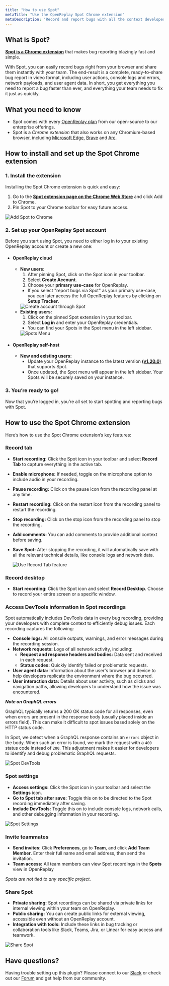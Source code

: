 ```yaml
---
title: "How to use Spot"
metaTitle: "Use the OpenReplay Spot Chrome extension"
metaDescription: "Record and report bugs with all the context developers need to fix them."
---
```



<YoutubeVideo title="Watch how to get started with Spot"
  description="Watch this quick video to start using Spot and report bugs faster than ever!"
  videoURL="https://youtu.be/n4rsAjWLv60"
/>

## What is Spot?

[**Spot is a Chrome extension**](https://chromewebstore.google.com/detail/openreplay-spot-record-re/ckigbicapkkgfomcfmcbaaplllopgbid) that makes bug reporting blazingly fast and simple. 

With Spot, you can easily record bugs right from your browser and share them instantly with your team. The end-result is a complete, ready-to-share bug report in video format, including user actions, console logs and errors, network payloads, and user agent data. In short, you get everything you need to report a bug faster than ever, and everything your team needs to fix it just as quickly.


## What you need to know

- Spot comes with every [OpenReplay plan](https://www.openreplay.com/pricing.html) from our open-source to our enterprise offerings.
- Spot is a *Chrome extension* that also works on any Chromium-based browser, including [Microsoft Edge](https://www.microsoft.com/en-us/edge), [Brave](https://brave.com/) and [Arc](https://arc.net/).

## How to install and set up the Spot Chrome extension

### 1. Install the extension

Installing the Spot Chrome extension is quick and easy:

1. Go to the [**Spot extension page on the Chrome Web Store**](https://chromewebstore.google.com/detail/openreplay-spot-record-re/ckigbicapkkgfomcfmcbaaplllopgbid) and click Add to Chrome.
2. Pin Spot to your Chrome toolbar for easy future access.

<div style={{ display: 'flex', justifyContent: 'center', alignItems: 'center' }}>
  <img src="./images/spot/add_to_chrome.gif" alt="Add Spot to Chrome" style={{ width: '600px', height: 'auto' }} />
</div>


### 2. Set up your OpenReplay Spot account

Before you start using Spot, you need to either log in to your existing OpenReplay account or create a new one:

- #### OpenReplay cloud
    - **New users:**
        1. After pinning Spot, click on the Spot icon in your toolbar.
        2. Select **Create Account**.
        3. Choose your **primary use-case** for OpenReplay.
        - If you select "report bugs via Spot" as your primary use-case, you can later access the full OpenReplay features by clicking on **Setup Tracker**.
        <div style={{ display: 'flex', justifyContent: 'center', alignItems: 'center' }}>
          <img src="./images/spot/create_account.gif" alt="Create account through Spot" style={{ width: '600px', height: 'auto' }} />
        </div>
    - **Existing users:**
        1. Click on the pinned Spot extension in your toolbar.
        2. Select **Log in** and enter your OpenReplay credentials.
        - You can find your Spots in the Spot menu in the left sidebar.
        <div style={{ display: 'flex', justifyContent: 'center', alignItems: 'center' }}>
          <img src="./images/spot/spots_menu.gif" alt="Spots Menu" style={{ width: '600px', height: 'auto' }} />
        </div>
- #### OpenReplay self-host 
    - **New and existing users:**
        - Update your OpenReplay instance to the latest version [**(v1.20.0**)](https://github.com/openreplay/openreplay/releases/tag/v1.20.0) that supports Spot.
        - Once updated, the Spot menu will appear in the left sidebar. Your Spots will be securely saved on your instance.

### 3. You’re ready to go!

Now that you’re logged in, you’re all set to start spotting and reporting bugs with Spot.

## How to use the Spot Chrome extension

Here’s how to use the Spot Chrome extension’s key features:

### Record tab

- **Start recording:** Click the Spot icon in your toolbar and select **Record Tab** to capture everything in the active tab.
- **Enable microphone:** If needed, toggle on the microphone option to include audio in your recording.
- **Pause recording:** Click on the pause icon from the recording panel at any time.
- **Restart recording:** Click on the restart icon from the recording panel to restart the recording.
- **Stop recording:** Click on the stop icon from the recording panel to stop the recording.
- **Add comments:** You can add comments to provide additional context before saving.
- **Save Spot:**  After stopping the recording, it will automatically save with all the relevant technical details, like console logs and network data.

  <div style={{ display: 'flex', justifyContent: 'center', alignItems: 'center' }}> 
    <img src="./images/spot/record_tab.gif" alt="Use Record Tab feature" style={{ width: '600px', height: 'auto' }} />
  </div>

### Record desktop

- **Start recording:** Click the Spot icon and select **Record Desktop**. Choose to record your entire screen or a specific window.

### Access DevTools information in Spot recordings

Spot automatically includes DevTools data in every bug recording, providing your developers with complete context to efficiently debug issues. Each recording captures the following:

- **Console logs:** All console outputs, warnings, and error messages during the recording session.
- **Network requests:** Logs of all network activity, including:
  - **Request and response headers and bodies:** Data sent and received in each request.
  - **Status codes:** Quickly identify failed or problematic requests.
- **User agent data:** Information about the user's browser and device to help developers replicate the environment where the bug occurred.
- **User interaction data:** Details about user activity, such as clicks and navigation paths, allowing developers to understand how the issue was encountered.

**_Note on GraphQL errors_**

GraphQL typically returns a 200 OK status code for all responses, even when errors are present in the response body (usually placed inside an errors field). This can make it difficult to spot issues based solely on the HTTP status code.

In Spot, we detect when a GraphQL response contains an `errors` object in the body. When such an error is found, we mark the request with a `400` status code instead of `200`. This adjustment makes it easier for developers to identify and debug problematic GraphQL requests.

<div style={{ display: 'flex', justifyContent: 'center', alignItems: 'center' }}>
  <img src="./images/spot/spot_devtools.gif" alt="Spot DevTools" style={{ width: '600px', height: 'auto' }} />
</div>

### Spot settings

- **Access settings:** Click the Spot icon in your toolbar and select the **Settings** icon.
- **Go to Spot tab after save:** Toggle this on to be directed to the Spot recording immediately after saving.
- **Include DevTools:** Toggle this on to include console logs, network calls, and other debugging information in your recording.

<div style={{ display: 'flex', justifyContent: 'center', alignItems: 'center' }}>
  <img src="./images/spot/spot_settings.gif" alt="Spot Settings" style={{ width: '400px', height: 'auto' }} />
</div>

### Invite teammates

- **Send invites:** Click **Preferences**, go to **Team**, and click **Add Team Member**. Enter their full name and email address, then send the invitation.
- **Team access:** All team members can view Spot recordings in the **Spots** view in OpenReplay

*Spots are not tied to any specific project.*

### Share Spot

- **Private sharing:** Spot recordings can be shared via private links for internal viewing within your team on OpenReplay.
- **Public sharing:** You can create public links for external viewing, accessible even without an OpenReplay account.
- **Integration with tools:** Include these links in bug tracking or collaboration tools like Slack, Teams, Jira, or Linear for easy access and teamwork.

<div style={{ display: 'flex', justifyContent: 'center', alignItems: 'center' }}>
  <img src="./images/spot/share_spot.gif" alt="Share Spot" style={{ width: '600px', height: 'auto' }} />
</div>

## Have questions?

Having trouble setting up this plugin? Please connect to our [Slack](https://slack.openreplay.com) or check out our [Forum](https://forum.openreplay.com) and get help from our community.